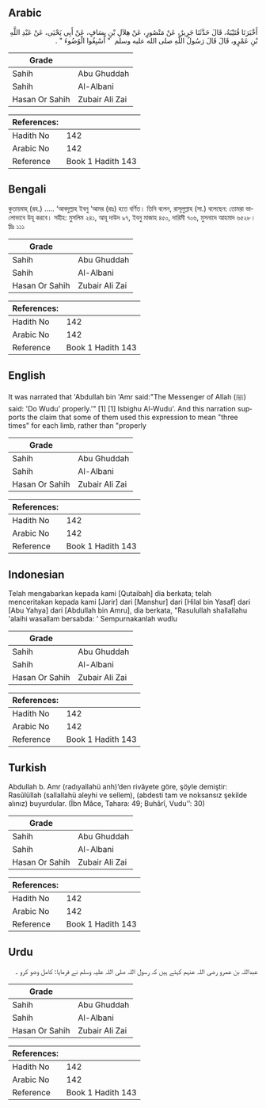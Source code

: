 ## Arabic


<div dir="rtl" lang="ar" style={{fontSize:'larger',backgroundColor:'#f8f9fa',padding:20}}>
أَخْبَرَنَا قُتَيْبَةُ، قَالَ حَدَّثَنَا جَرِيرٌ، عَنْ مَنْصُورٍ، عَنْ هِلاَلِ بْنِ يِسَافٍ، عَنْ أَبِي يَحْيَى، عَنْ عَبْدِ اللَّهِ بْنِ عَمْرٍو، قَالَ قَالَ رَسُولُ اللَّهِ صلى الله عليه وسلم ‏ "‏ أَسْبِغُوا الْوُضُوءَ ‏"‏ ‏.‏
</div>
<div style={{backgroundColor:'#f8f9fa',padding:20, marginBottom: 10}}><table> <thead> <tr> <th>Grade</th> <th></th> </tr> </thead> <tbody> <tr><td>Sahih</td><td>Abu Ghuddah</td></tr><tr><td>Sahih</td><td>Al-Albani</td></tr><tr><td>Hasan Or Sahih</td><td>Zubair Ali Zai</td></tr></tbody></table><table> <thead> <tr> <th>References:</th> <th></th> </tr> </thead> <tbody><tr><td>Hadith No</td><td>142</td></tr><tr><td>Arabic No</td><td>142</td></tr><tr><td>Reference</td><td>Book 1 Hadith 143</td></tr></tbody></table></div>

## Bengali


<div dir="ltr" lang="bn" style={{fontSize:'larger',backgroundColor:'#f8f9fa',padding:20}}>
কুতায়বাহ্ (রহ.) ..... ‘আবদুল্লাহ ইবনু ‘আমর (রাঃ) হতে বর্ণিত। তিনি বলেন, রাসূলুল্লাহ (সা.) বলেছেন: তোমরা ভালোভাবে উযূ করবে। সহীহ: মুসলিম ২৪১, আবূ দাউদ ৯৭, ইবনু মাজাহ ৪৫০, দারিমী ৭০৬, মুসনাদে আহমাদ ৬৫২৮। দ্রিঃ ১১১
</div>
<div style={{backgroundColor:'#f8f9fa',padding:20, marginBottom: 10}}><table> <thead> <tr> <th>Grade</th> <th></th> </tr> </thead> <tbody> <tr><td>Sahih</td><td>Abu Ghuddah</td></tr><tr><td>Sahih</td><td>Al-Albani</td></tr><tr><td>Hasan Or Sahih</td><td>Zubair Ali Zai</td></tr></tbody></table><table> <thead> <tr> <th>References:</th> <th></th> </tr> </thead> <tbody><tr><td>Hadith No</td><td>142</td></tr><tr><td>Arabic No</td><td>142</td></tr><tr><td>Reference</td><td>Book 1 Hadith 143</td></tr></tbody></table></div>

## English


<div dir="ltr" lang="en" style={{fontSize:'larger',backgroundColor:'#f8f9fa',padding:20}}>
It was narrated that 'Abdullah bin 'Amr said:"The Messenger of Allah (ﷺ) said: 'Do Wudu' properly.'" [1] [1] Isbighu Al-Wudu'. And this narration supports the claim that some of them used this expression to mean "three times" for each limb, rather than "properly
</div>
<div style={{backgroundColor:'#f8f9fa',padding:20, marginBottom: 10}}><table> <thead> <tr> <th>Grade</th> <th></th> </tr> </thead> <tbody> <tr><td>Sahih</td><td>Abu Ghuddah</td></tr><tr><td>Sahih</td><td>Al-Albani</td></tr><tr><td>Hasan Or Sahih</td><td>Zubair Ali Zai</td></tr></tbody></table><table> <thead> <tr> <th>References:</th> <th></th> </tr> </thead> <tbody><tr><td>Hadith No</td><td>142</td></tr><tr><td>Arabic No</td><td>142</td></tr><tr><td>Reference</td><td>Book 1 Hadith 143</td></tr></tbody></table></div>

## Indonesian


<div dir="ltr" lang="id" style={{fontSize:'larger',backgroundColor:'#f8f9fa',padding:20}}>
Telah mengabarkan kepada kami [Qutaibah] dia berkata; telah menceritakan kepada kami [Jarir] dari [Manshur] dari [Hilal bin Yasaf] dari [Abu Yahya] dari [Abdullah bin Amru], dia berkata, "Rasulullah shallallahu 'alaihi wasallam bersabda: ' Sempurnakanlah wudlu
</div>
<div style={{backgroundColor:'#f8f9fa',padding:20, marginBottom: 10}}><table> <thead> <tr> <th>Grade</th> <th></th> </tr> </thead> <tbody> <tr><td>Sahih</td><td>Abu Ghuddah</td></tr><tr><td>Sahih</td><td>Al-Albani</td></tr><tr><td>Hasan Or Sahih</td><td>Zubair Ali Zai</td></tr></tbody></table><table> <thead> <tr> <th>References:</th> <th></th> </tr> </thead> <tbody><tr><td>Hadith No</td><td>142</td></tr><tr><td>Arabic No</td><td>142</td></tr><tr><td>Reference</td><td>Book 1 Hadith 143</td></tr></tbody></table></div>

## Turkish


<div dir="ltr" lang="tr" style={{fontSize:'larger',backgroundColor:'#f8f9fa',padding:20}}>
Abdullah b. Amr (radıyallahü anh)’den rivâyete göre, şöyle demiştir: Rasûlüllah (sallallahü aleyhi ve sellem), (abdesti tam ve noksansız şekilde alınız) buyurdular. (İbn Mâce, Tahara: 49; Buhârî, Vudu’’: 30)
</div>
<div style={{backgroundColor:'#f8f9fa',padding:20, marginBottom: 10}}><table> <thead> <tr> <th>Grade</th> <th></th> </tr> </thead> <tbody> <tr><td>Sahih</td><td>Abu Ghuddah</td></tr><tr><td>Sahih</td><td>Al-Albani</td></tr><tr><td>Hasan Or Sahih</td><td>Zubair Ali Zai</td></tr></tbody></table><table> <thead> <tr> <th>References:</th> <th></th> </tr> </thead> <tbody><tr><td>Hadith No</td><td>142</td></tr><tr><td>Arabic No</td><td>142</td></tr><tr><td>Reference</td><td>Book 1 Hadith 143</td></tr></tbody></table></div>

## Urdu


<div dir="rtl" lang="ur" style={{fontSize:'larger',backgroundColor:'#f8f9fa',padding:20}}>
عبداللہ بن عمرو رضی اللہ عنہم کہتے ہیں کہ رسول اللہ صلی اللہ علیہ وسلم نے فرمایا: کامل وضو کرو ۔
</div>
<div style={{backgroundColor:'#f8f9fa',padding:20, marginBottom: 10}}><table> <thead> <tr> <th>Grade</th> <th></th> </tr> </thead> <tbody> <tr><td>Sahih</td><td>Abu Ghuddah</td></tr><tr><td>Sahih</td><td>Al-Albani</td></tr><tr><td>Hasan Or Sahih</td><td>Zubair Ali Zai</td></tr></tbody></table><table> <thead> <tr> <th>References:</th> <th></th> </tr> </thead> <tbody><tr><td>Hadith No</td><td>142</td></tr><tr><td>Arabic No</td><td>142</td></tr><tr><td>Reference</td><td>Book 1 Hadith 143</td></tr></tbody></table></div>